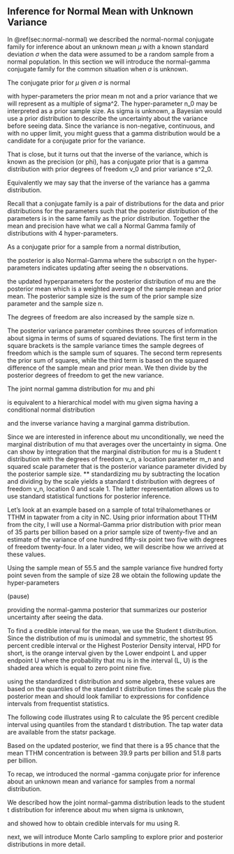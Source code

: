 ## Inference for Normal Mean with Unknown Variance {#sec:normal-gamma}


In \@ref(sec:normal-normal) we described the normal-normal conjugate  family for inference about an unknown mean $\mu$ with a known standard deviation $\sigma$ when the data were assumed to be a random sample from a normal population. In this section we will introduce the normal-gamma conjugate family for the common situation when $\sigma$ is unknown.


The conjugate prior for $\mu$ given $\sigma$ is normal

with hyper-parameters
the prior mean m not and a prior variance that we will represent as a
multiple of sigma^2.  The hyper-parameter n_0 may be interpreted as a
prior sample size.  As sigma is unknown, a Bayesian would use a prior
distribution to describe the uncertainty about the variance before
seeing data.  Since the variance is non-negative, continuous, and with
no upper limit, you might guess that a gamma distribution would be a
candidate for a  conjugate
prior for the variance.

That is close, but it turns out that the inverse of the variance,
which is known as the precision (or phi), has a conjugate prior that
is a gamma distribution with prior degrees of freedom v_0 and  prior
variance s^2_0.  

Equivalently we may say that the inverse of the variance has a gamma
distribution.  

Recall that a conjugate family is a pair of distributions for the data
and prior distributions for the parameters such that the posterior
distribution of the parameters is in the same family as the prior
distribution.  Together the mean and precision have what we call a
Normal Gamma family of distributions with 4 hyper-parameters.

As a conjugate prior for a sample from a  normal distribution,

the posterior is also Normal-Gamma where the subscript n on the
hyper-parameters indicates updating after seeing the n observations.

the updated hyperparameters for the posterior distribution of mu are
the posterior mean which is a weighted average of the sample mean and
prior mean. The posterior sample size is the sum of the prior sample
size parameter and the sample size n.

The degrees of freedom are also increased by the sample size n.

The posterior variance parameter combines three sources of information
about sigma in terms of sums of squared deviations.  The first term in
the square brackets is the sample variance times the sample degrees of
freedom which is the sample sum of squares. The second term represents
the prior sum of squares, while the third term is based on the squared
difference of the sample mean and prior mean.  We then divide by the
posterior degrees of freedom to get the new variance.


The joint  normal gamma distribution for mu and phi

is equivalent to a hierarchical model with mu given sigma having a conditional normal distribution

and the inverse variance having a marginal  gamma distribution.

Since we are interested in inference about mu unconditionally, we need
the marginal distribution of mu that averages over the uncertainty in
sigma.  One can show by integration that the marginal distribution for
mu is a Student t distribution with the degrees of freedom v_n, a
location parameter m_n and squared scale parameter that is the
posterior variance parameter divided by the posterior sample size. 
**
standardizing mu by subtracting the location and dividing by the scale
yields a standard t distribution with degrees of freedom v_n, location
0 and scale 1.  The latter representation allows us to use standard
statistical functions for posterior inference.

Let's look at an example based on a sample of total trihalomethanes or
TTHM in tapwater from a city in NC. Using prior information about TTHM
from the city, I will use a Normal-Gamma prior distribution with
prior mean of 35 parts per billion based on a prior sample size of
twenty-five and an estimate of the variance of one hundred fifty-six
point two five with degrees of freedom twenty-four.  In a later video,
we will describe how we arrived at these values.

Using the sample mean of 55.5 and the sample variance five hundred
forty point seven from the sample of size 28 we obtain the following
update the hyper-parameters

(pause)

providing the normal-gamma posterior that summarizes our posterior
uncertainty after seeing the data.

To find a credible interval for the mean, we use the Student t
distribution.  Since the distribution of mu is unimodal and symmetric,
the shortest 95 percent credible interval or the Highest Posterior
Density interval, HPD for short, is the orange interval given by the
Lower endpoint L and upper endpoint U where the probability that mu is
in the interval (L, U) is the shaded area which is equal to zero point
nine five.

using the standardized t distribution and some algebra, these values are
based on the quantiles of the standard t distribution times the scale
plus the posterior mean and should look familiar to expressions
for confidence intervals from frequentist statistics.

The following code illustrates using R to calculate the 95 percent
credible interval using quantiles from the standard t distribution.
The tap water data are available from the statsr package.

Based on the updated posterior, we find that there is a 95 chance that
the mean TTHM concentration is between 39.9 parts per billion and 51.8
parts per billion.


To recap, we introduced the normal -gamma conjugate prior for
inference about an unknown mean and variance for samples from a normal
distribution. 

We described how the joint normal-gamma distribution leads to the
student t distribution for inference about mu when sigma is unknown,

and showed how to obtain credible intervals for mu  using R.


next, we will introduce Monte Carlo sampling to explore prior and posterior
distributions in more detail. 
